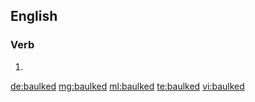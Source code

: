 ==English==

===Verb===
{{head|en|verb form}}

# {{en-past of|baulk}}

[[de:baulked]]
[[mg:baulked]]
[[ml:baulked]]
[[te:baulked]]
[[vi:baulked]]